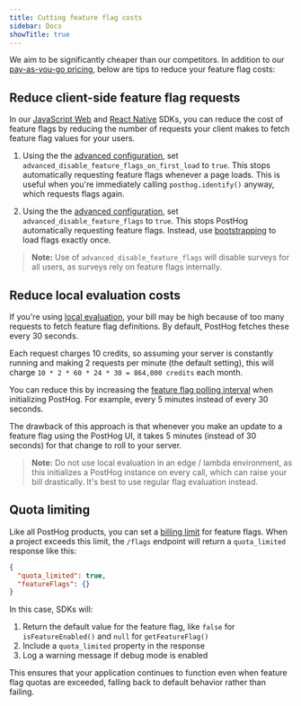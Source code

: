 ```yaml
---
title: Cutting feature flag costs
sidebar: Docs
showTitle: true
---
```


We aim to be significantly cheaper than our competitors. In addition to our [pay-as-you-go pricing](/pricing), below are tips to reduce your feature flag costs:

<PostHogBillableUsageTemplate />

## Reduce client-side feature flag requests

In our [JavaScript Web](/docs/libraries/js) and [React Native](/docs/libraries/react-native) SDKs, you can reduce the cost of feature flags by reducing the number of requests your client makes to fetch feature flag values for your users.

1. Using the the [advanced configuration](/docs/libraries/js/config#advanced-configuration), set `advanced_disable_feature_flags_on_first_load` to `true`. This stops automatically requesting feature flags whenever a page loads. This is useful when you're immediately calling `posthog.identify()` anyway, which requests flags again.

2. Using the the [advanced configuration](/docs/libraries/js/config#advanced-configuration), set `advanced_disable_feature_flags` to `true`. This stops PostHog automatically requesting feature flags. Instead, use [bootstrapping](/docs/feature-flags/bootstrapping) to load flags exactly once.

> **Note:** Use of `advanced_disable_feature_flags` will disable surveys for all users, as surveys rely on feature flags internally.

## Reduce local evaluation costs

If you're using [local evaluation](/docs/feature-flags/local-evaluation), your bill may be high because of too many requests to fetch feature flag definitions. By default, PostHog fetches these every 30 seconds.

Each request charges 10 credits, so assuming your server is constantly running and making 2 requests per minute (the default setting), this will charge `10 * 2 * 60 * 24 * 30 = 864,000 credits` each month.

You can reduce this by increasing the [feature flag polling interval](/docs/feature-flags/local-evaluation#step-2-initialize-posthog-with-your-personal-api-key) when initializing PostHog. For example, every 5 minutes instead of every 30 seconds.

The drawback of this approach is that whenever you make an update to a feature flag using the PostHog UI, it takes 5 minutes (instead of 30 seconds) for that change to roll to your server.

> **Note:** Do not use local evaluation in an edge / lambda environment, as this initializes a PostHog instance on every call, which can raise your bill drastically. It's best to use regular flag evaluation instead.

## Quota limiting

Like all PostHog products, you can set a [billing limit](https://us.posthog.com/organization/billing) for feature flags. When a project exceeds this limit, the `/flags` endpoint will return a `quota_limited` response like this:

```json
{
  "quota_limited": true,
  "featureFlags": {}
}
```

In this case, SDKs will:

1. Return the default value for the feature flag, like `false` for `isFeatureEnabled()` and `null` for `getFeatureFlag()`
2. Include a `quota_limited` property in the response
3. Log a warning message if debug mode is enabled

This ensures that your application continues to function even when feature flag quotas are exceeded, falling back to default behavior rather than failing.
